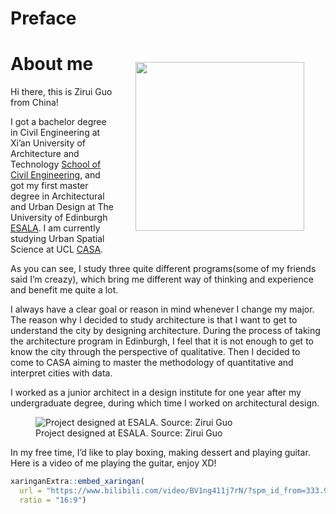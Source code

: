 # Preface {.unnumbered}

::: {style="float: right; position: relative; top: 0px; padding: 20px;"}
![](general_img/photo.jpg){fig-align="right" align="right" style="margin: 0 1em 0 1em" width="270"}
:::

# About me

Hi there, this is Zirui Guo from China!

I got a bachelor degree in Civil Engineering at Xi'an University of Architecture and Technology [School of Civil Engineering](https://www.xauat.edu.cn/en/02yxsz/yxsz1.html), and got my first master degree in Architectural and Urban Design at The University of Edinburgh [ESALA](https://www.eca.ed.ac.uk/edinburgh-school-architecture-and-landscape-architecture-esala). I am currently studying Urban Spatial Science at UCL [CASA](https://www.ucl.ac.uk/bartlett/casa/bartlett-centre-advanced-spatial-analysis).

As you can see, I study three quite different programs(some of my friends said I'm creazy), which bring me different way of thinking and experience and benefit me quite a lot.

I always have a clear goal or reason in mind whenever I change my major. The reason why I decided to study architecture is that I want to get to understand the city by designing architecture. During the process of taking the architecture program in Edinburgh, I feel that it is not enough to get to know the city through the perspective of qualitative. Then I decided to come to CASA aiming to master the methodology of quantitative and interpret cities with data.

I worked as a junior architect in a design institute for one year after my undergraduate degree, during which time I worked on architectural design.

![Project designed at ESALA. Source: Zirui Guo](./img/gzray.jpg){#fig-ed}

In my free time, I'd like to play boxing, making dessert and playing guitar.
Here is a video of me playing the guitar, enjoy XD!
```r
xaringanExtra::embed_xaringan(
  url = "https://www.bilibili.com/video/BV1ng411j7rN/?spm_id_from=333.999.0.0&vd_source=0192ec111739b40ef5742f535f49b003",
  ratio = "16:9")
```
